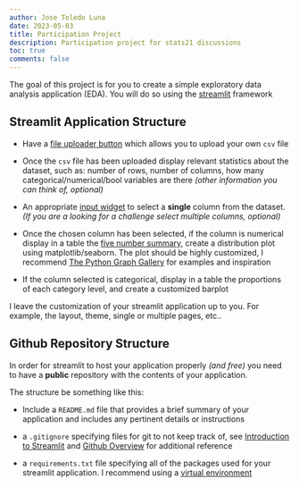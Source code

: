 ```yaml
---
author: Jose Toledo Luna
date: 2023-05-03
title: Participation Project
description: Participation project for stats21 discussions
toc: true
comments: false
---
```



The goal of this project is for you to create a simple exploratory data analysis application (EDA). You will do so using the [streamlit](https://streamlit.io) framework


## Streamlit Application Structure

- Have a [file uploader button ](https://docs.streamlit.io/library/api-reference/widgets/st.file_uploader) which allows you to upload your own `csv` file
- Once the `csv` file has been uploaded display relevant statistics about the dataset, such as: number of rows, number of columns, how many categorical/numerical/bool variables are there *(other information you can think of, optional)*

- An appropriate [input widget](https://docs.streamlit.io/library/api-reference/widgets) to select a **single** column from the dataset. *(If you are a looking for a challenge select multiple columns, optional)*

- Once the chosen column has been selected, if the column is numerical display in a table the [five number summary](https://en.wikipedia.org/wiki/Five-number_summary), create a distribution plot using matplotlib/seaborn. The plot should be highly customized, I recommend [The Python Graph Gallery](https://www.python-graph-gallery.com) for examples and inspiration 

- If the column selected is categorical, display in a table the proportions of each category level, and create a customized barplot

I leave the customization of your streamlit application up to you. For example, the layout, theme, single or multiple pages, etc..


## Github Repository Structure

In order for streamlit to host your application properly *(and free)* you need to have a **public** repository with the contents of your application.

The structure be something like this:

- Include a `README.md` file that provides a brief summary of your application and includes any pertinent details or instructions

- a `.gitignore` specifying files for git to not keep track of,
see [Introduction to Streamlit](/ucla/stats21/discussions/02-streamlit.qmd) and 
[Github Overview](/ucla/stats21/discussions/03-git.qmd)  for additional reference

- a `requirements.txt` file specifying all of the packages used for your streamlit application. I recommend using a [virtual environment](/ucla/stats21/discussions/04-virtualenv.qmd)




















